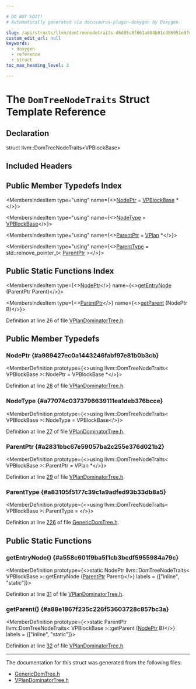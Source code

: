 ```yaml
---

# DO NOT EDIT!
# Automatically generated via docusaurus-plugin-doxygen by Doxygen.

slug: /api/structs/llvm/domtreenodetraits-d6d05c8f661a084b01cd86951e97c77f
custom_edit_url: null
keywords:
  - doxygen
  - reference
  - struct
toc_max_heading_level: 3

---
```





# The `DomTreeNodeTraits` Struct Template Reference

<DoxygenPage pluginConfig={pluginConfig}>



## Declaration

<CodeBlock>struct llvm::DomTreeNodeTraits&lt;VPBlockBase&gt;</CodeBlock>

## Included Headers

<IncludesList>
<IncludesListItem
  filePath="Transforms/Vectorize/VPlanDominatorTree.h"
  permalink="/docs/api/files/lib/lib/transforms/lib/transforms/vectorize/vplandominatortree-h"
  isLocal="true" />
</IncludesList>

## Public Member Typedefs Index

<MembersIndex>

<MembersIndexItem
  type="using"
  name={<><a href="#a989427ec0a1443246fabf97e81b0b3cb">NodePtr</a> = <a href="/docs/api/classes/llvm/vpblockbase">VPBlockBase</a> &#42;</>}>
</MembersIndexItem>

<MembersIndexItem
  type="using"
  name={<><a href="#a77074c0373796639111ea1deb376bcce">NodeType</a> = <a href="/docs/api/classes/llvm/vpblockbase">VPBlockBase</a></>}>
</MembersIndexItem>

<MembersIndexItem
  type="using"
  name={<><a href="#a2831bbc67e59057ba2c255e376d021b2">ParentPtr</a> = <a href="/docs/api/classes/llvm/vplan">VPlan</a> &#42;</>}>
</MembersIndexItem>

<MembersIndexItem
  type="using"
  name={<><a href="/docs/api/structs/llvm/domtreenodetraits/#a83105f5177c39c1a9adfed93b33db8a5">ParentType</a> = std::remove&#95;pointer&#95;t&lt; <a href="#a2831bbc67e59057ba2c255e376d021b2">ParentPtr</a> &gt;</>}>
</MembersIndexItem>

</MembersIndex>

## Public Static Functions Index

<MembersIndex>

<MembersIndexItem
  type={<><a href="#a989427ec0a1443246fabf97e81b0b3cb">NodePtr</a></>}
  name={<><a href="#a558c601f9ba5f1cb3bcdf5955984a79c">getEntryNode</a> (ParentPtr Parent)</>}>
</MembersIndexItem>

<MembersIndexItem
  type={<><a href="#a2831bbc67e59057ba2c255e376d021b2">ParentPtr</a></>}
  name={<><a href="#a88e1867f235c226f53603728c857bc3a">getParent</a> (NodePtr B)</>}>
</MembersIndexItem>

</MembersIndex>


Definition at line 26 of file <a href="/docs/api/files/lib/lib/transforms/lib/transforms/vectorize/vplandominatortree-h">VPlanDominatorTree.h</a>.

<SectionDefinition>

## Public Member Typedefs

### NodePtr {#a989427ec0a1443246fabf97e81b0b3cb}

<MemberDefinition
  prototype={<>using llvm::DomTreeNodeTraits&lt; VPBlockBase &gt;::NodePtr =  VPBlockBase &#42;</>}>

Definition at line <a href="/docs/api/files/lib/lib/transforms/lib/transforms/vectorize/vplandominatortree-h/#l00028">28</a> of file <a href="/docs/api/files/lib/lib/transforms/lib/transforms/vectorize/vplandominatortree-h">VPlanDominatorTree.h</a>.
</MemberDefinition>

### NodeType {#a77074c0373796639111ea1deb376bcce}

<MemberDefinition
  prototype={<>using llvm::DomTreeNodeTraits&lt; VPBlockBase &gt;::NodeType =  VPBlockBase</>}>

Definition at line <a href="/docs/api/files/lib/lib/transforms/lib/transforms/vectorize/vplandominatortree-h/#l00027">27</a> of file <a href="/docs/api/files/lib/lib/transforms/lib/transforms/vectorize/vplandominatortree-h">VPlanDominatorTree.h</a>.
</MemberDefinition>

### ParentPtr {#a2831bbc67e59057ba2c255e376d021b2}

<MemberDefinition
  prototype={<>using llvm::DomTreeNodeTraits&lt; VPBlockBase &gt;::ParentPtr =  VPlan &#42;</>}>

Definition at line <a href="/docs/api/files/lib/lib/transforms/lib/transforms/vectorize/vplandominatortree-h/#l00029">29</a> of file <a href="/docs/api/files/lib/lib/transforms/lib/transforms/vectorize/vplandominatortree-h">VPlanDominatorTree.h</a>.
</MemberDefinition>

### ParentType {#a83105f5177c39c1a9adfed93b33db8a5}

<MemberDefinition
  prototype={<>using llvm::DomTreeNodeTraits&lt; VPBlockBase &gt;::ParentType = </>}>

Definition at line <a href="/docs/api/files/include/include/llvm/include/llvm/support/genericdomtree-h/#l00226">226</a> of file <a href="/docs/api/files/include/include/llvm/include/llvm/support/genericdomtree-h">GenericDomTree.h</a>.
</MemberDefinition>

</SectionDefinition>

<SectionDefinition>

## Public Static Functions

### getEntryNode() {#a558c601f9ba5f1cb3bcdf5955984a79c}

<MemberDefinition
  prototype={<>static NodePtr llvm::DomTreeNodeTraits&lt; VPBlockBase &gt;::getEntryNode (<a href="#a2831bbc67e59057ba2c255e376d021b2">ParentPtr</a> Parent)</>}
  labels = {["inline", "static"]}>

Definition at line <a href="/docs/api/files/lib/lib/transforms/lib/transforms/vectorize/vplandominatortree-h/#l00031">31</a> of file <a href="/docs/api/files/lib/lib/transforms/lib/transforms/vectorize/vplandominatortree-h">VPlanDominatorTree.h</a>.
</MemberDefinition>

### getParent() {#a88e1867f235c226f53603728c857bc3a}

<MemberDefinition
  prototype={<>static ParentPtr llvm::DomTreeNodeTraits&lt; VPBlockBase &gt;::getParent (<a href="#a989427ec0a1443246fabf97e81b0b3cb">NodePtr</a> B)</>}
  labels = {["inline", "static"]}>

Definition at line <a href="/docs/api/files/lib/lib/transforms/lib/transforms/vectorize/vplandominatortree-h/#l00032">32</a> of file <a href="/docs/api/files/lib/lib/transforms/lib/transforms/vectorize/vplandominatortree-h">VPlanDominatorTree.h</a>.
</MemberDefinition>

</SectionDefinition>

<hr/>

The documentation for this struct was generated from the following files:

<ul>
<li><a href="/docs/api/files/include/include/llvm/include/llvm/support/genericdomtree-h">GenericDomTree.h</a></li>
<li><a href="/docs/api/files/lib/lib/transforms/lib/transforms/vectorize/vplandominatortree-h">VPlanDominatorTree.h</a></li>
</ul>

</DoxygenPage>
